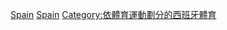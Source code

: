 {{Commonscat|Badminton in Spain}}

[[Category:各國羽毛球|Spain]]
[[Category:歐洲羽毛球|Spain]]
[[Category:依體育運動劃分的西班牙體育|Category:依體育運動劃分的西班牙體育]]